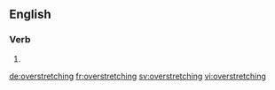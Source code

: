 ==English==

===Verb===
{{head|en|present participle}}

# {{present participle of|overstretch|lang=en}}

[[de:overstretching]]
[[fr:overstretching]]
[[sv:overstretching]]
[[vi:overstretching]]